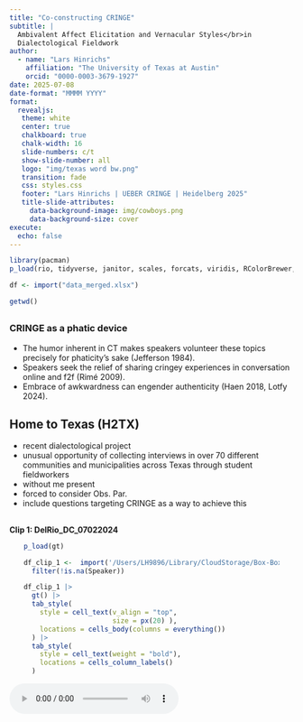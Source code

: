 ```yaml
---
title: "Co-constructing CRINGE"
subtitle: |
  Ambivalent Affect Elicitation and Vernacular Styles</br>in 
  Dialectological Fieldwork
author:
  - name: "Lars Hinrichs"
    affiliation: "The University of Texas at Austin"
    orcid: "0000-0003-3679-1927"
date: 2025-07-08
date-format: "MMMM YYYY"
format: 
  revealjs:
   theme: white
   center: true
   chalkboard: true
   chalk-width: 16
   slide-numbers: c/t
   show-slide-number: all
   logo: "img/texas word bw.png"
   transition: fade
   css: styles.css
   footer: "Lars Hinrichs | UEBER CRINGE | Heidelberg 2025"
   title-slide-attributes:
     data-background-image: img/cowboys.png
     data-background-size: cover
execute:
  echo: false
---
```



```r
library(pacman)
p_load(rio, tidyverse, janitor, scales, forcats, viridis, RColorBrewer, gt)
```

```r
df <- import("data_merged.xlsx")

getwd()
```

## {.smaller}
### CRINGE as a phatic device

:::{.incremental}
- The humor inherent in CT makes speakers volunteer these topics precisely for phaticity's sake (Jefferson 1984).
- Speakers seek the relief of sharing cringey experiences in conversation online and f2f (Rimé 2009).
- Embrace of awkwardness can engender authenticity (Haen 2018, Lotfy 2024).
:::


## Home to Texas (H2TX)

::: {.notes}

- recent dialectological project
- unusual opportunity of collecting interviews in over 70 different communities and municipalities across Texas through student fieldworkers
- without me present
- forced to consider Obs. Par.
- include questions targeting CRINGE as a way to achieve this

:::

## {background-iframe="https://www.youtube.com/embed/1GkKVKZJmiw?si=qED101A2aB1T0APj" background-interactive="true"}


## 

**Clip 1: DelRio_DC_07022024**

:::{style="width: 90%; margin: auto;"}

```r
p_load(gt)

df_clip_1 <-  import('/Users/LH9896/Library/CloudStorage/Box-Box/_TELL/Projects/TELL & H2TX/UEBER CRINGE 2025/CRINGE_analysis/av/DelRio_DC_07022024_1.xlsx') |> 
  filter(!is.na(Speaker)) 

df_clip_1 |> 
  gt() |> 
  tab_style(
    style = cell_text(v_align = "top",
                      size = px(20) ),
    locations = cells_body(columns = everything())
  ) |> 
  tab_style(
    style = cell_text(weight = "bold"),
    locations = cells_column_labels()
  ) 

```

:::

<audio controls>
  <source src="av/DelRio_DC_07022024_1.mp3" type="audio/mpeg">
  Your browser does not support the audio element.
</audio>

## {.smaller}
### Some concepts

:::{.fragment}
sociolinguistic interview 
  : Key data elicitation method in dialectology and sociolinguistics
:::

:::{.fragment}
observer's paradox 
  : The challenge of studying natural speech patterns when the very act of observing alters the way people speak (Labov 1972 a, b).
:::

:::{.fragment}
danger-of-death (DoD) question 
  : An interviewing tool used to elicit natural, casual speech from participants (Labov 1972 a, b).
:::

## {.smaller}
### Critiques of the DoD question and observer's paradox

:::{.incremental}
- Doubts about effectiveness (Milroy 1987, Butters 2000)
- Ethical problems with trauma narrative elicitation (Finlay 2005, Mendoza-Denton 2008, Schilling 2013)<br>&nbsp;
- "False dilemma?" - Slx interview as interactional event in its own right... all narrative is performative (Johnstone 2006, Schilling 2008, De Fina & Perrino 2011).
- Effects of observer's paradox can be mitigated (Cukor-Avila 2000)
- Sneller & Barnhardt (2023): pop-cultural context for chatty questions
:::

:::{.fragment}
:::{.callout-tip appearance="simple"}
In designing slx interview questions for the 21st century, we should move away from a concern with observer's paradox and toward **phaticity**.
:::
:::

## {.smaller}
### Some concepts

sociolinguistic interview 
  : Key data elicitation method in dialectology and sociolinguistics

observer's paradox 
  : The challenge of studying natural speech patterns when the very act of observing alters the way people speak (Labov 1972 a, b).

danger-of-death (DoD) question 
  : An interviewing tool used to elicit natural, casual speech from participants (Labov 1972 a, b).


:::{.fragment}
phatic communion
  : Create "ties of union" through the "exchange of words" (Malinowski 1923)
:::


## Research questions

::::{.columns}
:::{.column width="65%"}
1. Can a question aimed at eliciting CT effectively achieve what the DoD question was designed to do in slx interviews? 
1. If not, why? 
:::
:::{.column}
:::
::::

# Data and Methods {.light-text background-image="img/Burnet.png" style="color: white;"}


## 
### Collecting sociolinguistic interviews with Home To Texas (H2TX)

<br> 

Decentralized community-embedded fieldwork
: Wide geographic spread; superior community access.

## H2TX 2024 interviews

:::{.fragment}
<br>Age constraints
<br>
:::

::::{.columns}
:::{.column}
:::{.fragment}
Rurality

```r
df |> 
  ggplot(aes(rucc)) +
  geom_density() +
  labs(y=NULL, x="RUCC") +
  theme_classic(base_size = 25, base_family = "Georgia")

```
:::
:::

:::{.column}
:::{.fragment}

Racioethnic composition

```r
df |> 
  count(race, sort = T) |> 
  rename(`Racioethnic ID` = race) |> 
  gt() |> 
    tab_style(
    style = cell_text(v_align = "top",
                      size = px(22) ),
    locations = cells_body(columns = everything())
  ) |> 
  tab_style(
    style = cell_text(weight = "bold",
                      size = px(22)),
    locations = cells_column_labels()
  ) 
```
:::
:::
::::



## {.smaller}
### Interview protocol 

<br>

**A** - The community: strengths, weaknesses, and change <br>&nbsp;&nbsp;&nbsp;&nbsp;&nbsp;&nbsp;(open-ended)

**B** - Multilingualism: personal background and attitudes <br>&nbsp;&nbsp;&nbsp;&nbsp;&nbsp;&nbsp;(survey questions and Likert scale responses)

**C** - Open-ended conversation questions

**D** - Reading passage

<br>

:::{.fragment}
> **Key question: no. 15**
<br>Did you ever tell a story about another person, thinking the other person was not near you, but then turned around and saw that person was standing right next to you? &nbsp;&nbsp;[a.	Could you tell me about that? What happened?]
:::

## Method: Content analysis
<br>

::: {.callout-note icon=false appearance=simple}
## Did participant answer "yes" or "no"?

- If "yes", did they offer a story? 
- If "no", was an explanation provided? 
:::

## 

:::: {.container .incremental layout-ncol="2"}
:::{.fragment}
:::{.figure}

```r
#| fig-cap: "Overall Outcome Frequency"
#| out-width: "95%"
#| fig-align: "center"

all_rdbu_colors <- brewer.pal(9, "Set2")
# Select the 3rd and 10th colors
my_custom_colors1 <- all_rdbu_colors[c(2,1)]

dat <- df |> 
  filter(!response == "na") |> 
  count(response)

p1 <- ggplot(dat, aes(response, n,
             fill = response)) +
  geom_col(width = .5,
           color = "black",
           show.legend = F) +
  
  labs(y = NULL, x = NULL) +

  geom_text(
    aes(label = n), 
    hjust = -0.2,  
    size = 10,  # font size. Note: unit different (mm)
    family = "Georgia"
  ) +
  # make sure plot area is wide enough for new text
  scale_y_continuous(expand = expansion(mult = c(0, .15))) +
  coord_flip() +
  scale_fill_manual(values = my_custom_colors1) +
  theme_classic(base_size = 25, base_family = "Georgia") +
  theme(axis.text.y = element_text(size = 30),
    axis.text.x = element_blank(),
    axis.ticks.x = element_blank())

p1
```

:::
:::

:::{.fragment}
:::{.figure}

```r
#| fig-cap: "Response by Gender"
#| out-width: "95%"
#| fig-align: "center"

df_summary <- df |>
  filter(!response == "na") |>
  count(gender, response) |> # Count combinations of gender and response
  group_by(gender) |>       # Calculate percentages within each gender group
  mutate(pct = n / sum(n)) |>
  ungroup() |> 
  mutate(response = factor(response, levels = c("no", "yes")))

# 2. Now, create the plot using this summary data
ggplot(df_summary, aes(x = gender, y = n, fill = response)) +

  geom_col(position = "fill",
           color = "black", 
           width = .6,
           show.legend = F) +
           
  # --- ADD AND CUSTOMIZE THE PERCENTAGE LABELS ---
  geom_text(
    # Use the pre-calculated percentage 'pct' for the label
    aes(label = percent(pct, accuracy = 1)),
    # This is key: position the labels in the middle of each stacked segment
    position = position_fill(vjust = 0.5),
    size = 9, # Adjust size here (unit is mm)
    color = "white",
    fontface = "bold",
    family = "Georgia"
  ) +

  scale_y_continuous(labels = percent) +
  scale_fill_manual(values = my_custom_colors1) +
  labs(y = NULL, x = NULL) +
  coord_flip() +
  # guides(fill = guide_legend(reverse = TRUE)) +
  theme_classic(base_size = 25, base_family = "Georgia") +
  
  theme(
    axis.text.y = element_text(size = 28),
    axis.text.x = element_blank(),
    axis.ticks.x = element_blank()
    # Control size of the percentage axis labels "0%", "50%", etc.
    # axis.text.x = element_text(size = 20),
    # Control the legend title size
    # legend.title = element_text(size = 22),
    # Control the legend item ("yes", "no") size
    # legend.text = element_text(size = 20),
    # legend.title = element_blank(),
    # legend.position = "top"
  )

```

:::
:::

:::{.fragment}
:::{.figure}

```r
#| fig-cap: "Response by Hispanicity<sup>*</sup>"
#| out-width: "95%"
#| fig-align: "center"


df_summary <- df |>
  filter(!response == "na",
         race %in% c("white", "hispanic")) |> 
  count(race, response) |>  
  group_by(race) |>       
  mutate(pct = n / sum(n)) |>
  ungroup() |> 
  mutate(response = factor(response, levels = c("no", "yes")))
  
p3 <- ggplot(df_summary, aes(x = race, y = n, fill = response)) +
  geom_col(position = "fill",
           color = "black", 
           width = .6,
           show.legend = F) +
           
  geom_text(
    # Use the pre-calculated percentage 'pct' for the label
    aes(label = percent(pct, accuracy = 1)),
    # This is key: position the labels in the middle of each stacked segment
    position = position_fill(vjust = 0.5),
    size = 9, # Adjust size here (unit is mm)
    color = "white",
    fontface = "bold",
    family = "Georgia"
  ) +

  scale_y_continuous(labels = percent) +
  
  scale_fill_manual(values = my_custom_colors1) +
  labs(y = NULL, x = NULL) + 
  coord_flip() +
  # guides(fill = guide_legend(reverse = TRUE)) +
  theme_classic(base_size = 25, base_family = "Georgia") +
  
  theme(
    axis.text.y = element_text(size = 28),
    axis.text.x = element_blank(),
    axis.ticks.x = element_blank(),
    # legend.text = element_text(size = 20),
    # legend.title = element_blank(),
    # legend.position = "top",
    plot.subtitle = element_text(size = 18)
  )
  
p3
```

:::
:::

:::{.fragment}
:::{.figure}

```r
#| fig-cap: "Response by Rurality"
#| out-width: "95%"
#| fig-align: "center"

df_summary <- df |>
  filter(!response == "na") |>
  count(rural_urban, response) |> # Count combinations of gender and response
  group_by(rural_urban) |>       # Calculate percentages within each gender group
  mutate(pct = n / sum(n)) |>
  ungroup() |> 
  mutate(response = factor(response, levels = c("no", "yes")))

# Create the plot using summary data
ggplot(df_summary, aes(x = rural_urban, y = n, fill = response)) +

  geom_col(position = "fill",
           color = "black", 
           width = .6,
           show.legend = F) +
           
  # --- ADD AND CUSTOMIZE THE PERCENTAGE LABELS ---
  geom_text(
    # Use the pre-calculated percentage 'pct' for the label
    aes(label = percent(pct, accuracy = 1)),
    # This is key: position the labels in the middle of each stacked segment
    position = position_fill(vjust = 0.5),
    size = 9, # Adjust size here (unit is mm)
    color = "white",
    fontface = "bold",
    family = "Georgia"
  ) +

  scale_y_continuous(labels = percent) +
  scale_fill_manual(values = my_custom_colors1) +
  labs(y = NULL, x = NULL) + 
  coord_flip() +
  # guides(fill = guide_legend(reverse = TRUE)) +
  theme_classic(base_size = 25, base_family = "Georgia") +
  theme(
    axis.text.y = element_text(size = 28),
    axis.text.x = element_blank(),
    axis.ticks.x = element_blank()
    # Control size of the percentage axis labels "0%", "50%", etc.
    # axis.text.x = element_text(size = 20),
    # Control the legend title size
    # legend.title = element_text(size = 22),
    # Control the legend item ("yes", "no") size
    # legend.text = element_text(size = 20),
    # legend.title = element_blank(),
    # legend.position = "top"
  )

```

:::
:::
::::

## {.smaller}
### Response subtypes: Yes

<br><br>

```r
#| out-width: "95%"
#| fig-align: "center"

df |> 
  filter(response == "yes") |> 
  count(explanation_type, sort = T) |> 
  gt() |> 
  tab_style(
    style = cell_text(v_align = "top",
                      size = px(24)),
    locations = cells_body(columns = everything())
  ) |> 
  tab_style(
    style = cell_text(weight = "bold",
                      size = px(24)),
    locations = cells_column_labels()
  ) 

```



## {.smaller}

**Clip 2 | Response subtypes: Yes**


```r

df_clip_2 <-  import('av/Eagle_Pass_NC_06052024_1.xlsx') |> 
  filter(!is.na(Speaker)) 

df_clip_2 |> 
  gt() |> 
  tab_style(
    style = cell_text(v_align = "top",
                      size = px(18) ),
    locations = cells_body(columns = everything())
  ) |> 
  tab_style(
    style = cell_text(weight = "bold"),
    locations = cells_column_labels()
  ) |> 
  tab_options(
    table.width = pct(85),
    table.margin.left = px(0)
  )

```

<br>

<audio controls>
  <source src="av/Eagle_Pass_NC_06052024_1.mp3" type="audio/mpeg">
  Your browser does not support the audio element.
</audio>



## {.smaller}

**Clip 3 | Response subtypes: Yes**

<br>

```r

df_clip_3 <-  import('av/Azle_HL_06252024_1.xlsx') |> 
  filter(!is.na(Speaker)) 

df_clip_3 |> 
  gt() |> 
  tab_style(
    style = cell_text(v_align = "top",
                      size = px(20) ),
    locations = cells_body(columns = everything())
  ) |> 
  tab_style(
    style = cell_text(weight = "bold",
                      size = px(21)),
    locations = cells_column_labels()
  ) |> 
  tab_options(
    table.width = pct(70),
    table.margin.left = px(0)
  )

```

<br>

<audio controls>
  <source src="av/Azle_HL_06252024_1.mp3" type="audio/mpeg">
  Your browser does not support the audio element.
</audio>

## {.smaller}
### Response subtypes: No

<br>

```r
#| out-width: "95%"
#| fig-align: "center"

df |> 
  filter(response == "no") |> 
  count(explanation_type, sort = T) |> 
  gt() |> 
  tab_style(
    style = cell_text(v_align = "top",
                      size = px(24)),
    locations = cells_body(columns = everything())
  ) |> 
  tab_style(
    style = cell_text(
      weight = "bold",
      size = px(24) 
    ),
    locations = cells_column_labels()
  ) |>
  tab_options(
    # table.width = pct(85),
    table.margin.left = px(2)
  )

```


## {.smaller}

**Clip 4 | Response subtypes: No**

<br>

```r

df_clip_4 <-  import('av/Donna_AR_07192024_1.xlsx') |> 
  filter(!is.na(Speaker)) 

df_clip_4 |> 
  gt() |> 
  tab_style(
    style = cell_text(v_align = "top",
                      size = px(21) ),
    locations = cells_body(columns = everything())
  ) |> 
  tab_style(
    style = cell_text(weight = "bold"),
    locations = cells_column_labels()
  ) |> 
  tab_options(
    table.width = pct(70),
    table.margin.left = px(0)
  )

```

<br>

<audio controls>
  <source src="av/Donna_AR_07192024_1.mp3" type="audio/mpeg">
  Your browser does not support the audio element.
</audio>

## {.smaller}

**Clip 5 | Response subtypes: No**

<br>

```r

df_clip_5 <-  import('av/Beaumont_MM_06252024_1.xlsx') |> 
  filter(!is.na(Speaker)) 

df_clip_5 |> 
  gt() |> 
  tab_style(
    style = cell_text(v_align = "top",
                      size = px(21) ),
    locations = cells_body(columns = everything())
  ) |> 
  tab_style(
    style = cell_text(weight = "bold"),
    locations = cells_column_labels()
  ) |> 
  tab_options(
    table.width = pct(70),
    table.margin.left = px(0)
  )

```

<br>

<audio controls>
  <source src="av/Beaumont_MM_06252024_1.mp3" type="audio/mpeg">
  Your browser does not support the audio element.
</audio>

## Summary {.smaller}

:::{.incremental}
- Of the "no" answers, most avoid "trouble" by offering explanations (no memory, personal values), a laugh, "No, ma'am", or similar.
- Of the "yes" answers, many failed to provide stories, offered brief jokes, or betrayed discomfort. 
- Phatic communion around CT was rarely attained. 
- If it did, the conversational object was something else, e.g. the personal values.
:::

:::{.fragment}
:::{.callout-tip appearance="simple"}
Does cultural conservatism predict a stronger rejection of the question?
:::
:::

# Conservative <br>Self-Positioning {.light-text background-image="img/cross.png" style="color: white;"}

## 

:::{.fragment}
CRINGE
  : A pop-culturally grounded concept.</br></br>
:::

:::{.fragment}
Cultural conservatism 
  : Coded on place talk segments of the interviews. Might negatively predict CT phaticity.</br></br>
:::

:::{.fragment}
Political conservatism
  : Explicit alignment with a political position.
:::

## Explicit political alignment {.smaller}

```r
#| out-width: "95%"
#| fig-align: "center"

my_colors <- c(
  "unclear" = "#FAF0E6",      
  "conservative" = "#DE0100", 
  "progressive" = "#3355FF",  
  "none" = "#303030"          
)

df_political <- rio::import("data_political.csv") |> 
  mutate(political_leaning = str_trim(political_leaning)
           )

plot_data <- df_political |>
  filter(!is.na(political_leaning), political_leaning != "NA", 
         political_leaning!="") |>
  count(political_leaning) |>
  mutate(political_leaning = fct_reorder(political_leaning, n),
         text_color = case_when(
           political_leaning == "unclear" ~ "black", 
           TRUE                           ~ "white"  
         )
         )

ggplot(plot_data, aes(x = political_leaning, y = n, fill = political_leaning)) +
  # Create the bars
  geom_col(show.legend = FALSE,
           width = 0.6
           ) +
  
  geom_text(
    aes(label = n, color = text_color), 
    hjust = 1.2,
    size = 8,
    family = "Georgia",
    show.legend = F
  ) +
  coord_flip() +
  scale_fill_manual(values = my_colors) +
  scale_color_identity() +
  labs(
    title = "Frequency of Political Leaning",
    x = NULL, 
    y = NULL  
  ) +
  theme_classic(base_size = 25, base_family = "Georgia") +
  theme(
    axis.text.x = element_blank(),
    axis.ticks.x = element_blank()
    #axis.line.x = element_blank() 
  )
```

## 

:::: {.container .incremental layout-ncol="2"}
:::{.fragment}
:::{.figure}

```r
#| fig-cap: "Response by political leaning"
#| out-width: "95%"
#| fig-align: "center"

df |> 
  filter(response != "na") |> 
  filter(political_leaning %in% c("conservative", "progressive")) |> 
  ggplot(aes(x = response)) +
  geom_bar(aes(y = after_stat(prop), group = 1), width = .5) +
  scale_y_continuous(labels = scales::percent) +
  facet_wrap(~political_leaning) +
  labs(x = NULL, y = NULL) + 
  theme_classic(base_size = 25, base_family = "Georgia") +
  theme(
    axis.text.x = element_text(angle = 17, vjust = .7),
    axis.ticks.x = element_blank()
    #axis.line.x = element_blank()  
  )
```
:::
:::

:::{.fragment}
:::{.figure}

```r
#| fig-cap: "Yes-response types by political leaning"
#| out-width: "95%"
#| fig-align: "center"

df |> 
  filter(response == "yes") |> 
  filter(political_leaning %in% c("conservative", "progressive")) |> 
  ggplot(aes(x = explanation_type)) +
  geom_bar(aes(y = after_stat(prop), group = 1), width = .5) +
  scale_y_continuous(labels = scales::percent) +
  facet_wrap(~political_leaning) +
  labs(x = NULL, y = NULL) + 
  theme_classic(base_size = 25, base_family = "Georgia") +
  theme(
    axis.text.x = element_text(angle = 17, vjust = .7),
    axis.ticks.x = element_blank()
    #axis.line.x = element_blank()  
  )
```
:::
:::

:::{.fragment}
:::{.figure}

```r
#| fig-cap: "No-response types by political leaning"
#| out-width: "95%"
#| fig-align: "center"

df |> 
  filter(response == "no") |> 
  filter(political_leaning %in% c("conservative", "progressive")) |> 
  ggplot(aes(x = explanation_type)) +
  geom_bar(aes(y = after_stat(prop), group = 1), width = .5) +
  scale_y_continuous(labels = scales::percent) +
  facet_wrap(~political_leaning) +
  labs(x = NULL, y = NULL) + 
  theme_classic(base_size = 18, base_family = "Georgia") +
  theme(
    axis.text.x = element_text(angle = 15, vjust = .7),
    axis.ticks.x = element_blank()
    #axis.line.x = element_blank()  
  )
```
:::
:::
::::


# Conclusions {background-image="img/cowboys2.png"} 

## Conclusions

:::{.incremental}
1. CT elicitation was found to be mostly at odds with its designated purpose in the slx interview.
1. Factors like familiarity, general openness, and interviewer persona seemed more effective.
1. New HT: orientations toward conservatism, as proxies for openness, may predict the success of the CT question in the slx interview.
:::

## Methodological takeaways {.smaller}

:::{.incremental}
1. Train student interviewers more deeply in the art of follow-up questions.
1. Take into account that CT can make participants uncomfortable - it may not land.
1. Square the protocol with participants' formal perception of the interview event.
1. Focus on more PT instead of CT.
1. Test CT elicitation again in one year when we request younger participants (2026?), and combine with one or two other questions designed to elicit CT.
:::

## 

Thank you for your attention.


<br>e-mail: TxE@utexas.edu 
<br>www: https://larshinrichs.site 



